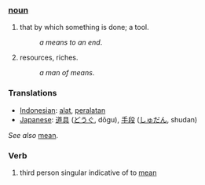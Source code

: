 ===[[noun]]===
#that by which something is done; a tool.
#:''a means to an end''.
#resources, riches.
#:''a man of means''.


=== Translations ===
*[[Indonesian]]: [[alat]], [[alat|peralatan]]
*[[Japanese]]: [[道具]] ([[どうぐ]], dōgu), [[手段]] ([[しゅだん]], shudan)

''See also'' [[mean]].

=== Verb ===

# third person singular indicative of to [[mean]]